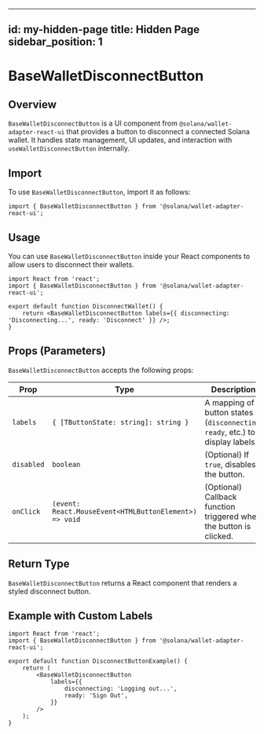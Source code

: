 
---
id: my-hidden-page
title: Hidden Page
sidebar_position: 1
---



# **BaseWalletDisconnectButton**  

## **Overview**  
`BaseWalletDisconnectButton` is a UI component from `@solana/wallet-adapter-react-ui` that provides a button to disconnect a connected Solana wallet. It handles state management, UI updates, and interaction with `useWalletDisconnectButton` internally.  

## **Import**  
To use `BaseWalletDisconnectButton`, import it as follows:  
```tsx
import { BaseWalletDisconnectButton } from '@solana/wallet-adapter-react-ui';
```

## **Usage**  
You can use `BaseWalletDisconnectButton` inside your React components to allow users to disconnect their wallets.  
```tsx
import React from 'react';
import { BaseWalletDisconnectButton } from '@solana/wallet-adapter-react-ui';

export default function DisconnectWallet() {
    return <BaseWalletDisconnectButton labels={{ disconnecting: 'Disconnecting...', ready: 'Disconnect' }} />;
}
```

## **Props (Parameters)**  
`BaseWalletDisconnectButton` accepts the following props:  

| **Prop**   | **Type**  | **Description** |
|------------|-----------|----------------|
| `labels`  | `{ [TButtonState: string]: string }` | A mapping of button states (`disconnecting`, `ready`, etc.) to display labels. |
| `disabled` | `boolean` | (Optional) If `true`, disables the button. |
| `onClick`  | `(event: React.MouseEvent<HTMLButtonElement>) => void` | (Optional) Callback function triggered when the button is clicked. |

## **Return Type**  
`BaseWalletDisconnectButton` returns a React component that renders a styled disconnect button.  

## **Example with Custom Labels**  
```tsx
import React from 'react';
import { BaseWalletDisconnectButton } from '@solana/wallet-adapter-react-ui';

export default function DisconnectButtonExample() {
    return (
        <BaseWalletDisconnectButton
            labels={{
                disconnecting: 'Logging out...',
                ready: 'Sign Out',
            }}
        />
    );
}
```